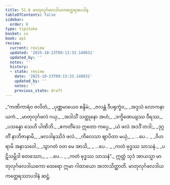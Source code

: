 ```yaml
---
title: 51.6 မာတုလုင်္ဂဖလဒါယကတ္ထေရအပဒါန
tableOfContents: false
sidebar:
  order: 6
type: tipitaka
basket: su
book: ap1
review:
  current: review
  updated: '2025-10-23T09:13:33.140831'
  updated_by: ''
  notes: ''
  history:
  - state: review
    date: '2025-10-23T09:13:33.140831'
    updated_by: ''
    notes: ''
    previous_state: draft
---
```



<ReviewStatus review={frontmatter.review} showDetails={true} />

<HypothesisAnnotation frontmatter={frontmatter} />

<DynamicBreadcrumb />

<Division number="68" book="ap1" e="ch" v="20" p="434">

<Paragraph number="6645" type="verses" book="ap1">
_“ကဏိကာရံဝ ဇလိတံ,_  
_ပုဏ္ဏမာယေဝ စန္ဒိမံ;_  
_ဇလန္တံ ဒီပရုက္ခံဝ,_  
_အဒ္ဒသံ လောကနာယကံ._  

</Paragraph>

</Division>
<Division number="69" book="ap1" e="ch" v="20" p="434">

<Paragraph number="6646" type="verses" book="ap1">
_မာတုလုင်္ဂဖလံ ဂယှ,_  
_အဒါသိံ သတ္ထုနော အဟံ;_  
_ဒက္ခိဏေယျဿ ဝီရဿ,_  
_ပသန္နော သေဟိ ပါဏိဘိ._  

</Paragraph>

</Division>
<Division number="70" book="ap1" e="ch" v="20" p="434">

<Paragraph number="6647" type="verses" book="ap1">
_ဧကတိံသေ ဣတော ကပ္ပေ,_  
_ယံ ဖလံ အဒဒိံ တဒါ;_  
_ဒုဂ္ဂတိံ နာဘိဇာနာမိ,_  
_ဖလဒါနဿိဒံ ဖလံ._  

</Paragraph>

</Division>
<Division number="71" book="ap1" e="ch" v="20" p="434">

<Paragraph number="6648" type="verses" book="ap1">
_ကိလေသာ ဈာပိတာ မယှံ,_  
_ …ပေ… _  
_ဝိဟရာမိ အနာသဝေါ._  

</Paragraph>

</Division>
<Division number="72" book="ap1" e="ch" v="20" p="435">

<Paragraph number="6649" type="verses" book="ap1">
_သွာဂတံ ဝတ မေ အာသိ,_  
_ …ပေ… _  
_ကတံ ဗုဒ္ဓဿ သာသနံ._  

</Paragraph>

</Division>
<Division number="73" book="ap1" e="ch" v="20" p="435">

<Paragraph number="6650" type="verses" book="ap1">
_ပဋိသမ္ဘိဒါ စတဿော,_  
_ …ပေ… _  
_ကတံ ဗုဒ္ဓဿ သာသနံ”._  

</Paragraph>

<Paragraph number="6651" book="ap1">
ဣတ္ထံ သုဒံ အာယသ္မာ မာတုလုင်္ဂဖလဒါယကော ထေရော ဣမာ ဂါထာယော အဘာသိတ္ထာတိ.

</Paragraph>
</Division>

<Paragraph number="6652" type="center" book="ap1">
မာတုလုင်္ဂဖလဒါယကတ္ထေရဿာပဒါနံ ဆဋ္ဌံ.
</Paragraph>